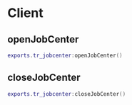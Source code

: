 # Client

## openJobCenter
```lua
exports.tr_jobcenter:openJobCenter()
```

## closeJobCenter
```lua
exports.tr_jobcenter:closeJobCenter()
```